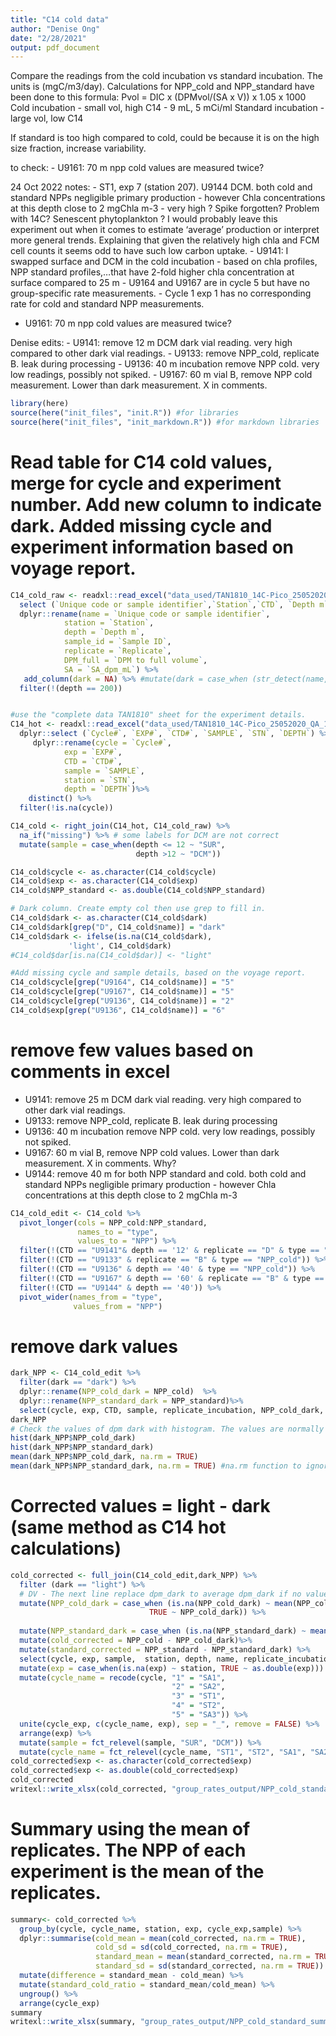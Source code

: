 ```yaml
---
title: "C14 cold data"
author: "Denise Ong"
date: "2/28/2021"
output: pdf_document
---
```


Compare the readings from the cold incubation vs standard incubation. The units is (mgC/m3/day).
Calculations for NPP_cold and NPP_standard have been done to this formula: Pvol = DIC x (DPMvol/(SA x V)) x 1.05 x 1000
Cold incubation - small vol, high C14
- 9 mL, 5 mCi/ml
Standard incubation - large vol, low C14


If standard is too high compared to cold, could be because it is on the high size fraction, increase variability.

to check:
- U9161: 70 m npp cold values are measured twice?

24 Oct 2022 notes:
- ST1, exp 7 (station 207). U9144 DCM. both cold and standard NPPs negligible primary production - however Chla concentrations at this depth close to 2 mgChla m-3 - very high ? Spike forgotten? Problem with 14C? Senescent phytoplankton ? I would probably leave this experiment out when it comes to estimate ‘average’ production or interpret more general trends. Explaining that given the relatively high chla and FCM cell counts it seems odd to have such low carbon uptake.
- U9141: I swapped surface and DCM in the cold incubation - based on chla profiles, NPP standard profiles,…that have 2-fold higher chla concentration at surface compared to 25 m
- U9164 and U9167 are in cycle 5 but have no group-specific rate measurements. 
- Cycle 1 exp 1 has no corresponding rate for cold and standard NPP measurements.

- U9161: 70 m npp cold values are measured twice?

Denise edits:
- U9141: remove 12 m DCM dark vial reading. very high compared to other dark vial readings. 
- U9133: remove NPP_cold, replicate B. leak during processing
- U9136: 40 m incubation remove NPP cold. very low readings, possibly not spiked.
- U9167: 60 m vial B, remove NPP cold measurement. Lower than dark measurement. X in comments.\



```r
library(here)
source(here("init_files", "init.R")) #for libraries
source(here("init_files", "init_markdown.R")) #for markdown libraries
```


# Read table for C14 cold values, merge for cycle and experiment number. Add new column to indicate dark. Added missing cycle and experiment information based on voyage report.
```r
C14_cold_raw <- readxl::read_excel("data_used/TAN1810_14C-Pico_25052020_QA_1.2.xlsx", sheet = "Cold 14C - Pico Results", skip = 5,  n_max = 93) %>%
  select (`Unique code or sample identifier`,`Station`,`CTD`, `Depth m`, `Sample ID`, `DPM to full volume`, `SA_dpm_mL`, `DIC`, `Replicate`,`replicate_incubation`,  `NPP_cold`, `NPP_standard`)  %>%
  dplyr::rename(name = `Unique code or sample identifier`,
            station = `Station`,
            depth = `Depth m`,
            sample_id = `Sample ID`,
            replicate = `Replicate`,
            DPM_full = `DPM to full volume`,
            SA = `SA_dpm_mL`) %>%
   add_column(dark = NA) %>% #mutate(dark = case_when (str_detect(name,"D") ~ TRUE, TRUE~FALSE))
  filter(!(depth == 200))


#use the "complete data TAN1810" sheet for the experiment details.
C14_hot <- readxl::read_excel("data_used/TAN1810_14C-Pico_25052020_QA_1.2.xlsx", sheet = "Complete data TAN1810", skip = 11) %>%
  dplyr::select (`Cycle#`, `EXP#`, `CTD#`, `SAMPLE`, `STN`, `DEPTH`) %>%   
     dplyr::rename(cycle = `Cycle#`,
            exp = `EXP#`,
            CTD = `CTD#`,
            sample = `SAMPLE`, 
            station = `STN`,
            depth = `DEPTH`)%>%
    distinct() %>%
  filter(!is.na(cycle))

C14_cold <- right_join(C14_hot, C14_cold_raw) %>%
  na_if("missing") %>% # some labels for DCM are not correct
  mutate(sample = case_when(depth <= 12 ~ "SUR",
                            depth >12 ~ "DCM"))

C14_cold$cycle <- as.character(C14_cold$cycle) 
C14_cold$exp <- as.character(C14_cold$exp)
C14_cold$NPP_standard <- as.double(C14_cold$NPP_standard)

# Dark column. Create empty col then use grep to fill in.
C14_cold$dark <- as.character(C14_cold$dark)
C14_cold$dark[grep("D", C14_cold$name)] = "dark"
C14_cold$dark <- ifelse(is.na(C14_cold$dark), 
             'light', C14_cold$dark)
#C14_cold$dar[is.na(C14_cold$dar)] <- "light"

#Add missing cycle and sample details, based on the voyage report.
C14_cold$cycle[grep("U9164", C14_cold$name)] = "5" 
C14_cold$cycle[grep("U9167", C14_cold$name)] = "5"
C14_cold$cycle[grep("U9136", C14_cold$name)] = "2"
C14_cold$exp[grep("U9136", C14_cold$name)] = "6"

```

# remove few values based on comments in excel
- U9141: remove 25 m DCM dark vial reading. very high compared to other dark vial readings. 
- U9133: remove NPP_cold, replicate B. leak during processing
- U9136: 40 m incubation remove NPP cold. very low readings, possibly not spiked.
- U9167: 60 m vial B, remove NPP cold values. Lower than dark measurement. X in comments. Why?
- U9144: remove 40 m for both NPP standard and cold. both cold and standard NPPs negligible primary production - however Chla concentrations at this depth close to 2 mgChla m-3

```r
C14_cold_edit <- C14_cold %>%
  pivot_longer(cols = NPP_cold:NPP_standard, 
               names_to = "type",
               values_to = "NPP") %>%
  filter(!(CTD == "U9141"& depth == '12' & replicate == "D" & type == "NPP_cold")) %>%
  filter(!(CTD == "U9133" & replicate == "B" & type == "NPP_cold")) %>%
  filter(!(CTD == "U9136" & depth == '40' & type == "NPP_cold")) %>%
  filter(!(CTD == "U9167" & depth == '60' & replicate == "B" & type == "NPP_cold")) %>%
  filter(!(CTD == "U9144" & depth == '40')) %>%
  pivot_wider(names_from = "type",
              values_from = "NPP")
```


# remove dark values
```r
dark_NPP <- C14_cold_edit %>% 
  filter(dark == "dark") %>%
  dplyr::rename(NPP_cold_dark = NPP_cold)  %>%
  dplyr::rename(NPP_standard_dark = NPP_standard)%>%
  select(cycle, exp, CTD, sample, replicate_incubation, NPP_cold_dark, NPP_standard_dark)
dark_NPP
# Check the values of dpm dark with histogram. The values are normally distributed, concentrated around the mean.
hist(dark_NPP$NPP_cold_dark)
hist(dark_NPP$NPP_standard_dark)
mean(dark_NPP$NPP_cold_dark, na.rm = TRUE)
mean(dark_NPP$NPP_standard_dark, na.rm = TRUE) #na.rm function to ignore NA values
```

# Corrected values = light - dark (same method as C14 hot calculations)

```r

cold_corrected <- full_join(C14_cold_edit,dark_NPP) %>% 
  filter (dark == "light") %>% 
  # DV - The next line replace dpm_dark to average dpm_dark if no value. Checked with histogram above.
  mutate(NPP_cold_dark = case_when (is.na(NPP_cold_dark) ~ mean(NPP_cold_dark, na.rm = TRUE),
                               TRUE ~ NPP_cold_dark)) %>%
 
  mutate(NPP_standard_dark = case_when (is.na(NPP_standard_dark) ~ mean(NPP_standard_dark, na.rm = TRUE), TRUE ~ NPP_standard_dark))  %>%
  mutate(cold_corrected = NPP_cold - NPP_cold_dark)%>%
  mutate(standard_corrected = NPP_standard - NPP_standard_dark) %>%
  select(cycle, exp, sample,  station, depth, name, replicate_incubation, replicate, cold_corrected, standard_corrected) %>%
  mutate(exp = case_when(is.na(exp) ~ station, TRUE ~ as.double(exp))) %>% # add station to exp in cycle 5 with no corresponding exp number
  mutate(cycle_name = recode(cycle, "1" = "SA1",
                                    "2" = "SA2",
                                    "3" = "ST1",
                                    "4" = "ST2",
                                    "5" = "SA3")) %>% 
  unite(cycle_exp, c(cycle_name, exp), sep = "_", remove = FALSE) %>%
  arrange(exp) %>%
  mutate(sample = fct_relevel(sample, "SUR", "DCM")) %>%
  mutate(cycle_name = fct_relevel(cycle_name, "ST1", "ST2", "SA1", "SA2", "SA3"))
cold_corrected$exp <- as.character(cold_corrected$exp)
cold_corrected$exp <- as.double(cold_corrected$exp)
cold_corrected
writexl::write_xlsx(cold_corrected, "group_rates_output/NPP_cold_standard.xlsx")
```


# Summary using the mean of replicates. The NPP of each experiment is the mean of the replicates.
```r
summary<- cold_corrected %>%
  group_by(cycle, cycle_name, station, exp, cycle_exp,sample) %>%
  dplyr::summarise(cold_mean = mean(cold_corrected, na.rm = TRUE),
                   cold_sd = sd(cold_corrected, na.rm = TRUE),
                   standard_mean = mean(standard_corrected, na.rm = TRUE),
                   standard_sd = sd(standard_corrected, na.rm = TRUE)) %>%
  mutate(difference = standard_mean - cold_mean) %>%
  mutate(standard_cold_ratio = standard_mean/cold_mean) %>%
  ungroup() %>%
  arrange(cycle_exp)
summary
writexl::write_xlsx(summary, "group_rates_output/NPP_cold_standard_summary.xlsx")
```


